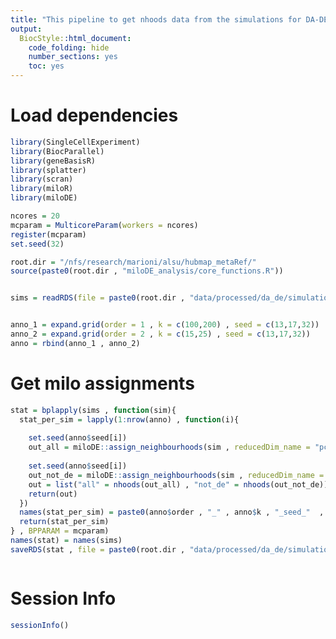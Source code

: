 ```yaml
---
title: "This pipeline to get nhoods data from the simulations for DA-DE"
output:
  BiocStyle::html_document:
    code_folding: hide
    number_sections: yes
    toc: yes  
---
```

# Load dependencies

```r


library(SingleCellExperiment)
library(BiocParallel)
library(geneBasisR)
library(splatter)
library(scran)
library(miloR)
library(miloDE)

ncores = 20
mcparam = MulticoreParam(workers = ncores)
register(mcparam)
set.seed(32)

root.dir = "/nfs/research/marioni/alsu/hubmap_metaRef/"
source(paste0(root.dir , "miloDE_analysis/core_functions.R"))


sims = readRDS(file = paste0(root.dir , "data/processed/da_de/simulations_splatter/sims.Rds"))


anno_1 = expand.grid(order = 1 , k = c(100,200) , seed = c(13,17,32))
anno_2 = expand.grid(order = 2 , k = c(15,25) , seed = c(13,17,32))
anno = rbind(anno_1 , anno_2)


```

# Get milo assignments

```r


stat = bplapply(sims , function(sim){
  stat_per_sim = lapply(1:nrow(anno) , function(i){
    
    set.seed(anno$seed[i])
    out_all = miloDE::assign_neighbourhoods(sim , reducedDim_name = "pca.all" , order = anno$order[i] , k = anno$k[i] , d = 5 , verbose = F , filtering = T)
    
    set.seed(anno$seed[i])
    out_not_de = miloDE::assign_neighbourhoods(sim , reducedDim_name = "pca.not_de" , order = anno$order[i] , k = anno$k[i] , d = 5 , verbose = F , filtering = T)
    out = list("all" = nhoods(out_all) , "not_de" = nhoods(out_not_de))
    return(out)
  })
  names(stat_per_sim) = paste0(anno$order , "_" , anno$k , "_seed_"  , anno$seed)
  return(stat_per_sim)
} , BPPARAM = mcparam)
names(stat) = names(sims)
saveRDS(stat , file = paste0(root.dir , "data/processed/da_de/simulations_splatter/nhoods_sims.Rds"))



```



# Session Info

```r
sessionInfo()
```
